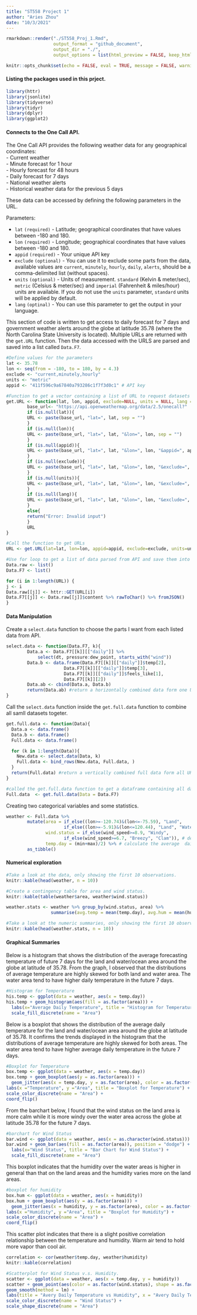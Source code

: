 ```yaml
---
title: "ST558 Project 1"
author: "Aries Zhou"
date: "10/3/2021"
---
```


```r
rmarkdown::render("./ST558_Proj_1.Rmd", 
                  output_format = "github_document", 
                  output_dir = "./",
                  output_options = list(html_preview = FALSE, keep_html=FALSE))
```

```r
knitr::opts_chunk$set(echo = FALSE, eval = TRUE, message = FALSE, warning = FALSE, fig.align='center')
```

#### Listing the packages used in this prject.  

```r
library(httr)
library(jsonlite)
library(tidyverse)
library(tidyr)
library(dplyr)
library(ggplot2)
```

#### Connects to the One Call API.  

The One Call API provides the following weather data for any geographical coordinates:  
 - Current weather  
 - Minute forecast for 1 hour  
 - Hourly forecast for 48 hours  
 - Daily forecast for 7 days  
 - National weather alerts  
 - Historical weather data for the previous 5 days  

These data can be accessed by defining the following parameters in the URL.

Parameters:

 - `lat` `(required)` - Latitude; geographical coordinates that have values between -180 and 180.  
 - `lon` `(required)` - Longitude; geographical coordinates that have values between -180 and 180.  
 - `appid` `(required)` - Your unique API key  
 - `exclude` `(optional)` - You can use it to exclude some parts from the data, available values are `current`, `minutely`, `hourly`, `daily`, `alerts`, should be a comma-delimited list (without spaces).  
 - `units` `(optional)` - Units of measurement. `standard` (Kelvin & meter/sec), `metric` (Celsius & meter/sec) and `imperial` (Fahrenheit & miles/hour) units are available. If you do not use the `units` parameter, `standard` units will be applied by default.  
 - `lang` `(optinal)` - You can use this parameter to get the output in your language.  

This section of code is written to get access to daily forecast for 7 days and government weather alerts around the globe at latitude 35.78 (where the North Carolina State University is located). Multiple URLs are returned with the `get.URL` function. Then the data accessed with the URLS are parsed and saved into a list called `Data.F7`.  

```r
#Define values for the parameters
lat <- 35.78
lon <- seq(from = -180, to = 180, by = 4.3)
exclude <- "current,minutely,hourly"
units <- "metric"
appid <- "411f596c9a67840a793286c1f7f3d0c1" # API key

#Function to get a vector containing a list of URL to request datasets from API.
get.URL <- function(lat, lon, appid, exclude=NULL, units = NULL, lang = NULL, ...){
        base_url<- "https://api.openweathermap.org/data/2.5/onecall?"
        if (is.null(lat)){
        URL <- paste(base_url, "lat=", lat, sep = "")    
        }
        if (is.null(lon)){
        URL <- paste(base_url, "lat=", lat, "&lon=", lon, sep = "")    
        }
        if (is.null(appid)){
        URL <- paste(base_url, "lat=", lat, "&lon=", lon, "&appid=", appid, sep = "")
        }
        if (is.null(exclude)){
        URL <- paste(base_url, "lat=", lat, "&lon=", lon, "&exclude=", tolower(exclude), "&appid=", appid, sep = "")
        }
        if (is.null(units)){
        URL <- paste(base_url, "lat=", lat, "&lon=", lon, "&exclude=", tolower(exclude), "&units=", units, "&appid=", appid, sep = "")
        }
        if (is.null(lang)){
        URL <- paste(base_url, "lat=", lat, "&lon=", lon, "&exclude=", tolower(exclude), "&units=", units, "&appid=", appid, sep = "")
        }
        else{
        return("Error: Invalid input")
        }
        URL
}

#Call the function to get URLs
URL <- get.URL(lat=lat, lon=lon, appid=appid, exclude=exclude, units=units)        

#Use for loop to get a list of data parsed from API and save them into an object called Data.F7.
Data.raw <- list()
Data.F7 <- list()

for (i in 1:length(URL)) {
j <- i
Data.raw[[j]] <- httr::GET(URL[i])
Data.F7[[j]] <- Data.raw[[j]]$content %>% rawToChar() %>% fromJSON()
}
```

#### Data Manipulation  

Create a `select.data` function to choose the parts I want from each listed data from API.  

```r
select.data <- function(Data.F7, k){
        Data.a <- Data.F7[[k]][["daily"]] %>% 
            select(dt, pressure:dew_point, starts_with("wind"))
        Data.b <- data.frame(Data.F7[[k]][["daily"]]$temp[2], 
                      Data.F7[[k]][["daily"]]$temp[3], 
                      Data.F7[[k]][["daily"]]$feels_like[1], 
                      Data.F7[[k]][2])
        Data.ab <- cbind(Data.a, Data.b)
        return(Data.ab) #return a horizontally combined data form one URl
}
```

Call the `select.data` function inside the `get.full.data` function to combine all samll datasets togeter.  

```r
get.full.data <- function(Data){
  Data.a <- data.frame()
  Data.b <- data.frame()
  Full.data <- data.frame()

  for (k in 1:length(Data)){
    New.data <- select.data(Data, k)
    Full.data <- bind_rows(New.data, Full.data, )
  }
  return(Full.data) #return a vertically combined full data form all URls 
}

#called the get.full.data function to get a dataframe containing all datasets together.
Full.data  <- get.full.data(Data = Data.F7)
```

Creating two categorical variables and some statistics.  

```r
weather <- Full.data %>% 
        mutate(area = if_else((lon>=-120.74)&(lon<=-75.59), "Land", 
                      if_else((lon>=-5.91)&(lon<=120.44), "Land", "Water")), # divide the data into land area and water/ocean area according to the longitude values. 
               wind.status = if_else(wind_speed>=8.9, "Windy", 
                      if_else(wind_speed>=6.7, "Breezy", "Clam")), # define the wind status.
               temp.day = (min+max)/2) %>% # calculate the average  daily temperature.
        as_tibble()  
```

#### Numerical exploration  

```r
#Take a look at the data, only showing the first 10 observations.
knitr::kable(head(weather, n = 10))

#Create a contingency table for area and wind status.
knitr::kable(table(weather$area, weather$wind.status))

weather.stats <- weather %>% group_by(wind.status, area) %>% 
                 summarise(avg.temp = mean(temp.day), avg.hum = mean(humidity))

#Take a look at the numeric summaries, only showing the first 10 observations.
knitr::kable(head(weather.stats, n = 10))
```

#### Graphical Summaries   

Below is a histogram that shows the distribution of the average forecasting temperature of future 7 days for the land and water/ocean area around the globe at latitude of 35.78. From the graph, I observed that the distributions of average temperature are highly skewed for both land and water area. The water area tend to have higher daily temperature in the future 7 days.    

```r
#Histogram for Temperature
his.temp <- ggplot(data = weather, aes(x = temp.day))
his.temp + geom_histogram(aes(fill = as.factor(area))) +
  labs(x="Average Daily Temperature", title = "Histogram for Temperature") + 
  scale_fill_discrete(name = "Area")
```

Below is a boxplot that shows the distribution of the average daily temperature for the land and water/ocean area around the globe at latitude of 35.78. It confirms the trends displayed in the histogram that the distributions of average temperature are highly skewed for both areas. The water area tend to have higher average daily temperature in the future 7 days.

```r
#Boxplot for Temperature
box.temp <- ggplot(data = weather, aes(x = temp.day))
box.temp + geom_boxplot(aes(y = as.factor(area))) + 
  geom_jitter(aes(x = temp.day, y = as.factor(area), color = as.factor(area))) + 
labs(x ="Temperature", y ="Area", title = "Boxplot for Temperature") +
scale_color_discrete(name = "Area") + 
coord_flip() 
```
From the barchart below, I found that the wind status on the land area is more calm while it is more windy over the water area across the globe at latitude 35.78 for the future 7 days.  

```r
#barchart for Wind Status
bar.wind <- ggplot(data = weather, aes(x = as.character(wind.status)))
bar.wind + geom_bar(aes(fill = as.factor(area)), position = "dodge") + 
  labs(x="Wind Status", title = "Bar Chart for Wind Status") + 
  scale_fill_discrete(name = "Area")
```
This boxplot indicates that the humidity over the water areas is higher in general than that on the land areas and the humidity varies more on the land areas.  

```r
#boxplot for humidity
box.hum <- ggplot(data = weather, aes(x = humidity))
box.hum + geom_boxplot(aes(y = as.factor(area))) + 
  geom_jitter(aes(x = humidity, y = as.factor(area), color = as.factor(area))) + 
labs(x ="Humidity", y ="Area", title = "Boxplot for Humidity") +
scale_color_discrete(name = "Area") + 
coord_flip()
```

This scatter plot indicates that there is a slight positive correlation relationship between the temperature and humidity. Warm air tend to hold more vapor than cool air.     

```r
correlation <- cor(weather$temp.day, weather$humidity)
knitr::kable(correlation)

#Scatterplot for Wind Status v.s. Humidity.
scatter <- ggplot(data = weather, aes(x = temp.day, y = humidity))
scatter + geom_point(aes(color = as.factor(wind.status), shape = as.factor(area))) + 
geom_smooth(method = lm) + 
labs(title = "Avery Daily Temperature vs Humidity", x = "Avery Daily Temperature", y = "Humidity") + 
scale_color_discrete(name = "Wind Status") +
scale_shape_discrete(name = "Area")
```

